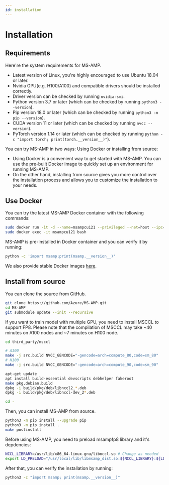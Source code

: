 ```yaml
---
id: installation
---
```




# Installation

## Requirements
Here're the system requirements for MS-AMP.
* Latest version of Linux, you're highly encouraged to use Ubuntu 18.04 or later.
* Nvidia GPU(e.g. H100/A100) and compatible drivers should be installed correctly.
*  Driver version can be checked by running `nvidia-smi`.
* Python version 3.7 or later (which can be checked by running `python3 --version`).
* Pip version 18.0 or later (which can be checked by running `python3 -m pip --version`).
* CUDA version 11 or later (which can be checked by running `nvcc --version`).
* PyTorch version 1.14 or later (which can be checked by running `python -c "import torch; print(torch.__version__)"`).

You can try MS-AMP in two ways: Using Docker or installing from source:  

* Using Docker is a convenient way to get started with MS-AMP. You can use the pre-built Docker image to quickly set up an environment for running MS-AMP.  
* On the other hand, installing from source gives you more control over the installation process and allows you to customize the installation to your needs.

## Use Docker

You can try the latest MS-AMP Docker container with the following commands:

```bash
sudo docker run -it -d --name=msampcu121 --privileged --net=host --ipc=host --gpus=all -v /:/hostroot ghcr.io/azure/msamp:main-cuda12.1 bash
sudo docker exec -it msampcu121 bash
```

MS-AMP is pre-installed in Docker container and you can verify it by running:

```bash
python -c 'import msamp;print(msamp.__version__)'
```

We also provide stable Docker images [here](../user-tutorial/container-images.mdx). 

## Install from source
You can clone the source from GitHub.

```bash
git clone https://github.com/Azure/MS-AMP.git
cd MS-AMP
git submodule update --init --recursive
```

If you want to train model with multiple GPU, you need to install MSCCL to support FP8. Please note that the compilation of MSCCL may take ~40 minutes on A100 nodes and ~7 minutes on H100 node.

```bash
cd third_party/msccl

# A100
make -j src.build NVCC_GENCODE="-gencode=arch=compute_80,code=sm_80"
# H100
make -j src.build NVCC_GENCODE="-gencode=arch=compute_90,code=sm_90"

apt-get update
apt install build-essential devscripts debhelper fakeroot
make pkg.debian.build
dpkg -i build/pkg/deb/libnccl2_*.deb
dpkg -i build/pkg/deb/libnccl-dev_2*.deb

cd -
```

Then, you can install MS-AMP from source.

```bash
python3 -m pip install --upgrade pip
python3 -m pip install .
make postinstall
```

Before using MS-AMP, you need to preload msampfp8 library and it's depdencies:

```bash
NCCL_LIBRARY=/usr/lib/x86_64-linux-gnu/libnccl.so # Change as needed
export LD_PRELOAD="/usr/local/lib/libmsamp_dist.so:${NCCL_LIBRARY}:${LD_PRELOAD}"
```

After that, you can verify the installation by running:

```bash
python3 -c "import msamp; print(msamp.__version__)"
```
